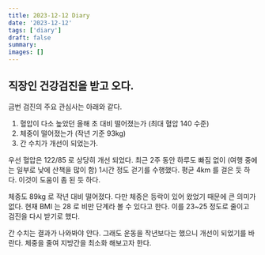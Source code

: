 ```yaml
---
title: 2023-12-12 Diary
date: '2023-12-12'
tags: ['diary']
draft: false
summary: 
images: []
---
```


## 직장인 건강검진을 받고 오다.

금번 검진의 주요 관심사는 아래와 같다.

1. 혈압이 다소 높았던 올해 초 대비 떨어졌는가 (최대 혈압 140 수준)
2. 체중이 떨어졌는가 (작년 기준 93kg)
3. 간 수치가 개선이 되었는가.

우선 혈압은 122/85 로 상당히 개선 되었다. 최근 2주 동안 하루도 빠짐 없이 (여행 중에는 일부로 낮에 산책을 많이 함) 1시간 정도 걷기를 수행했다. 평균 4km 를 걸은 듯 하다. 이것이 도움이 좀 된 듯 하다.

체중도 89kg 로 작년 대비 떨어졌다. 다만 체중은 등락이 있어 왔었기 때문에 큰 의미가 없다. 현재 BMI 는 28 로 비만 단계라 볼 수 있다고 한다. 이를 23~25 정도로 줄이고 검진을 다시 받기로 했다.

간 수치는 결과가 나와봐야 안다. 그래도 운동을 작년보다는 했으니 개선이 되었기를 바란다. 체중을 줄여 지방간을 최소화 해보고자 한다.

